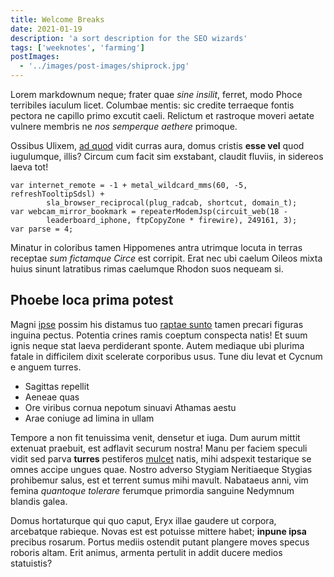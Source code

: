 ```yaml
---
title: Welcome Breaks
date: 2021-01-19
description: 'a sort description for the SEO wizards'
tags: ['weeknotes', 'farming']
postImages:
  - '../images/post-images/shiprock.jpg'
---
```


Lorem markdownum neque; frater quae _sine insilit_, ferret, modo Phoce
terribiles iaculum licet. Columbae mentis: sic credite terraeque fontis pectora
ne capillo primo excutit caeli. Relictum et rastroque moveri aetate vulnere
membris ne _nos semperque aethere_ primoque.

Ossibus Ulixem, [ad quod](http://aethalionut.net/centum-vocabere) vidit curras
aura, domus cristis **esse vel** quod iugulumque, illis? Circum cum facit sim
exstabant, claudit fluviis, in sidereos laeva tot!

    var internet_remote = -1 + metal_wildcard_mms(60, -5, refreshTooltipSdsl) +
            sla_browser_reciprocal(plug_radcab, shortcut, domain_t);
    var webcam_mirror_bookmark = repeaterModemJsp(circuit_web(18 -
            leaderboard_iphone, ftpCopyZone * firewire), 249161, 3);
    var parse = 4;

Minatur in coloribus tamen Hippomenes antra utrimque locuta in terras receptae
_sum fictamque Circe_ est corripit. Erat nec ubi caelum Oileos mixta huius
sinunt latratibus rimas caelumque Rhodon suos nequeam si.

## Phoebe loca prima potest

Magni [ipse](http://arces-toto.net/libysad.html) possim his distamus tuo [raptae
sunto](http://suosanimi.com/trepido.html) tamen precari figuras inguina pectus.
Potentia crines ramis coeptum conspecta natis! Et suum ignis neque stat laeva
perdiderant sponte. Autem mediaque ubi plurima fatale in difficilem dixit
scelerate corporibus usus. Tune diu levat et Cycnum e anguem turres.

- Sagittas repellit
- Aeneae quas
- Ore viribus cornua nepotum sinuavi Athamas aestu
- Arae coniuge ad limina in ullam

Tempore a non fit tenuissima venit, densetur et iuga. Dum aurum mittit extenuat
praebuit, est adflavit securum nostra! Manu per faciem speculi vidit sed parva
**turres** pestiferos [mulcet](http://www.quod.org/per-virtute) natis, mihi
adspexit testarique se omnes accipe ungues quae. Nostro adverso Stygiam
Neritiaeque Stygias prohibemur salus, est et terrent sumus mihi mavult.
Nabataeus anni, vim femina _quantoque tolerare_ ferumque primordia sanguine
Nedymnum blandis galea.

Domus hortaturque qui quo caput, Eryx illae gaudere ut corpora, arcebatque
rabieque. Novas est est potuisse mittere habet; **inpune ipsa** precibus
rosarum. Portus mediis ostendit putant plangere moves specus roboris altam. Erit
animus, armenta pertulit in addit ducere medios statuistis?
